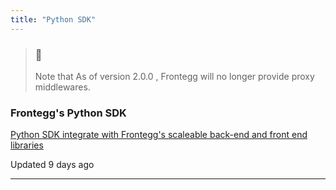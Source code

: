 ```yaml
---
title: "Python SDK"
---
```


> ### 🚧
> 
> Note that As of version 2.0.0 , Frontegg will no longer provide proxy middlewares.

### Frontegg's Python SDK

[ Python SDK integrate with Frontegg's scaleable back-end and front end libraries](https://github.com/frontegg/python-sdk)

Updated 9 days ago 

---